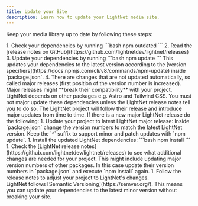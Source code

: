 ```yaml
---
title: Update your Site
description: Learn how to update your LightNet media site.
---
```




Keep your media library up to date by following these steps:

<Steps>
1. Check your dependencies by running
    ```bash
    npm outdated
    ```
2. Read the [release notes on GitHub](https://github.com/lightnetdev/lightnet/releases)
3. Update your dependencies by running
    ```bash
    npm update
    ```
    This updates your dependencies to the latest version according to the [version specifiers](https://docs.npmjs.com/cli/v8/commands/npm-update) 
    inside `package.json`.
4.  There are changes that are not updated automatically, so called major releases (first position of the version number is increased). 
    Major releases might **break their compatibility** with your project. LightNet depends on other packages e.g. Astro and Tailwind CSS. 
    You must not major update these dependencies unless the LightNet release notes tell you to do so. The LightNet project will follow their 
    release and introduce major updates from time to time. If there is a new major LightNet release do the following:
    1. Update your project to latest LightNet major release: Inside `package.json` change the version numbers to match the latest LightNet version. Keep the `^` suffix 
        to support minor and patch updates with `npm update`.
    1. Install the updated LightNet dependencies:
        ```bash
        npm install
        ```
    1. Check the [LightNet release notes](https://github.com/lightnetdev/lightnet/releases) to see what additional changes are needed for your project.
        This might include updating major version numbers of other packages. In this case update their version numbers in `package.json` and execute `npm install` again.
    1. Follow the release notes to adjust your project to LightNet's changes.
</Steps>

<Aside>
LightNet follows [Semantic Versioning](https://semver.org/). This means you can update your dependencies to the latest minor 
version without breaking your site.
</Aside>
